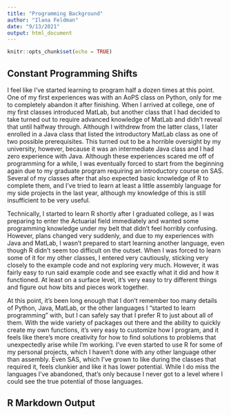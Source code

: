 ```yaml
---
title: "Programming Background"
author: "Ilana Feldman"
date: "9/13/2021"
output: html_document
---
```


```r
knitr::opts_chunk$set(echo = TRUE)
```



## Constant Programming Shifts

I feel like I’ve started learning to program half a dozen times at this
point. One of my first experiences was with an AoPS class on Python,
only for me to completely abandon it after finishing. When I arrived at
college, one of my first classes introduced MatLab, but another class
that I had decided to take turned out to require advanced knowledge of
MatLab and didn’t reveal that until halfway through. Although I withdrew
from the latter class, I later enrolled in a Java class that listed the
introductory MatLab class as one of two possible prerequisites. This
turned out to be a horrible oversight by my university, however, because
it was an intermediate Java class and I had zero experience with Java.
Although these experiences scared me off of programming for a while, I
was eventually forced to start from the beginning again due to my
graduate program requiring an introductory course on SAS. Several of my
classes after that also expected basic knowledge of R to complete them,
and I’ve tried to learn at least a little assembly language for my side
projects in the last year, although my knowledge of this is still
insufficient to be very useful.

Technically, I started to learn R shortly after I graduated college, as
I was preparing to enter the Actuarial field immediately and wanted some
programming knowledge under my belt that didn’t feel horribly confusing.
However, plans changed very suddenly, and due to my experiences with
Java and MatLab, I wasn’t prepared to start learning another language,
even though R didn’t seem too difficult on the outset. When I was forced
to learn some of it for my other classes, I entered very cautiously,
sticking very closely to the example code and not exploring very much.
However, it was fairly easy to run said example code and see exactly
what it did and how it functioned. At least on a surface level, it’s
very easy to try different things and figure out how bits and pieces
work together.

At this point, it’s been long enough that I don’t remember too many
details of Python, Java, MatLab, or the other languages I “started to
learn programming” with, but I can safely say that I prefer R to just
about all of them. With the wide variety of packages out there and the
ability to quickly create my own functions, it’s very easy to customize
how I program, and it feels like there’s more creativity for how to find
solutions to problems that unexpectedly arise while I’m working. I’ve
even started to use R for some of my personal projects, which I haven’t
done with any other language other than assembly. Even SAS, which I’ve
grown to like during the classes that required it, feels clunkier and
like it has lower potential. While I do miss the languages I’ve
abandoned, that’s only because I never got to a level where I could see
the true potential of those languages.

## R Markdown Output